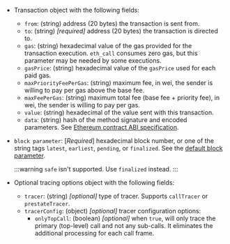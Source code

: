 - Transaction object with the following fields:
  - `from`: (string) address (20 bytes) the transaction is sent from.
  - `to`: (string) _[required]_ address (20 bytes) the transaction is directed to.
  - `gas`: (string) hexadecimal value of the gas provided for the transaction execution. `eth_call` consumes zero
    gas, but this parameter may be needed by some executions.
  - `gasPrice`: (string) hexadecimal value of the `gasPrice` used for each paid gas.
  - `maxPriorityFeePerGas`: (string) maximum fee, in wei, the sender is willing to pay per gas above the base fee.
  - `maxFeePerGas`: (string) maximum total fee (base fee + priority fee), in wei, the sender is willing to pay per gas.
  - `value`: (string) hexadecimal of the value sent with this transaction.
  - `data`: (string) hash of the method signature and encoded parameters.
    See [Ethereum contract ABI specification](https://docs.soliditylang.org/en/latest/abi-spec.html).
- `block parameter`: [_Required_] hexadecimal block number, or one of the string tags
  `latest`, `earliest`, `pending`, or `finalized`.
  See the [default block parameter](https://ethereum.org/en/developers/docs/apis/json-rpc/#default-block).

    :::warning
    `safe` isn't supported. Use `finalized` instead. 
    :::

- Optional tracing options object with the following fields:
  - `tracer`: (string) _[optional]_ type of tracer. Supports `callTracer` or
    `prestateTracer`.
  - `tracerConfig`: (object) _[optional]_ tracer configuration options:
    - `onlyTopCall`: (boolean) _[optional]_ when `true`, will only trace the primary (top-level) call and not any
      sub-calls. It eliminates the additional processing for each call frame.